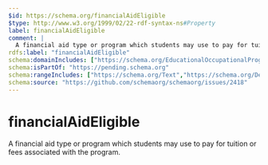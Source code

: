 ```yaml
---
$id: https://schema.org/financialAidEligible
$type: http://www.w3.org/1999/02/22-rdf-syntax-ns#Property
label: financialAidEligible
comment: |
  A financial aid type or program which students may use to pay for tuition or fees associated with the program.
rdfs:label: "financialAidEligible"
schema:domainIncludes: ["https://schema.org/EducationalOccupationalProgram","https://schema.org/Course"]
schema:isPartOf: "https://pending.schema.org"
schema:rangeIncludes: ["https://schema.org/Text","https://schema.org/DefinedTerm"]
schema:source: "https://github.com/schemaorg/schemaorg/issues/2418"
---
```


# financialAidEligible

A financial aid type or program which students may use to pay for tuition or fees associated with the program.

